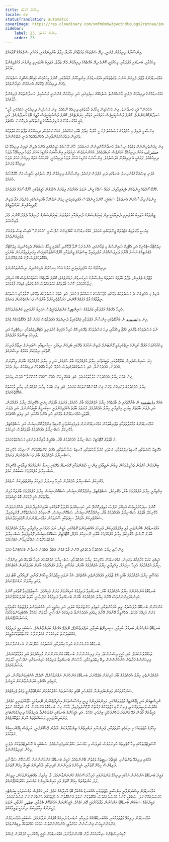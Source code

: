 ```yaml
---
title: ވިހެއުމުގެ މަރުކަޒު
locale: dv
statusTranslation: automatic
coverImage: https://res.cloudinary.com/xmfm6mhw3gwctndtcubgx2rptnae/image/upload/v1740337243/small_cover_educacion_fundamental_a051170f1c.webp
sidebar:
    label: 23. ވިހެއުމުގެ މަރުކަޒު
    order: 23
---
```

އިންސާނާގެ ދިރިއުޅުން ފެށެނީ، ދިރޭ ސެލްތަކުގެ ވަގުތާއެކު، އާދަޔާ ޚިލާފު ބާރުމިނެއްގައި، އެކަހެރި ސެލްއެއްގެ ގޮތުގައެވެ.

ވިހެއުމާއި، ބަނޑުގައި އުފެދުމާއި، ވިހެއުމަކީ، ކޮންމެ ދިރޭ އެއްޗެއްގެ ދިރިއުޅުން ފެށޭ ތަފާތު، އަޖައިބު ކުރުވަނިވި ތިންގުނަ އެކުލެވިގެންވާ ކަމެކެވެ.

އަޅުގަނޑުމެންގެ ވުޖޫދު ފެށިގެން އަންނަ ވަގުތުތަކުގައި އަޅުގަނޑުމެން އިންތިހާއަށް ކުޑަކަމުގައި، ކޮންމެ މީހަކުވެސް މައިކްރޮސްކޮޕިކް ސެލްއަކަށް ވެގެން ދިރިއުޅެން ޖެހޭކަން އެނގުމުން ހައިރާންވެއެވެ.

އަޅުގަނޑުމެންގެ ދިރިއުޅުން ފެށެނީ މާނައެއްނެތް ސެލްއެއްގެ ސިފައިގައި، އަދި ނިމުމަކަށް ގެންނަނީ މުސްކުޅިވެ، ހަނދާންތަކުން ފުރިގެންވާ ހާލުގައެވެ.

"އަހަރެން" އަކީ ހަނދާނެވެ. ގިނަ މުސްކުޅިން މިހާރުގެ ހާލަތުގައި ދިރިއެއް ނޫޅެއެވެ. ގިނަ މުސްކުޅިން ދިރިއުޅެނީ ހަމައެކަނި މާޒީ ހަނދާންކޮށްގެންނެވެ. ކޮންމެ މުސްކުޅިއަކީވެސް ހަމައެކަނި އަޑަކާއި ހިޔަންޏެކެވެ. ކޮންމެ މުސްކުޅިއަކީވެސް މާޒީގެ ބޮޑު ހަނދާނެކެވެ. އަދި އެއީ އަޅުގަނޑުމެންގެ ދަރިފަސްކޮޅުގެ ޖީންތަކުގައި ދެމިއޮންނަ އެއްޗެވެ.

އިންސާނީ ދަރިފަނި އުފެދުމުގެ މަސައްކަތް ފެށެނީ އާދަޔާ ޚިލާފު ބާރުމިނެއްގައެވެ. އެހެންނަމަވެސް، ދިރިއުޅުމުގެ ތަފާތު މަރުހަލާތަކުގެ ތެރެއިން ދަތުރުކުރަމުންދާއިރު، އެކަންތައްތައް ދަނީ މަޑުވަމުންނެވެ.

ގިނަ ކިޔުންތެރިންނަށް ވަގުތުގެ ނިސްބަތް ހަނދާންކޮށްދިނުން ރަނގަޅެވެ. ހޫނު މޫސުމުގެ ހަވީރެއްގައި އެންމެ ދެތިން ގަޑިއިރު ދިރިއުޅޭ ކުޑަ حشرات އަކަށް ދިރިއުޅެވޭ ކަމަށްވެސް ނުބެލެވެއެވެ. އެހެންނަމަވެސް ހަގީގަތުގައި އިންސާނަކު އަށްޑިހަ އަހަރު ދުވަހު ދިރިއުޅޭހާ ދުވަހު ދިރިއުޅެއެވެ. ފަރަގެކީ އެ ދިރިއުޅުން އަވަސްވުމެވެ. އިންސާނަކު އަށްޑިހަ އަހަރު ދުވަހު ދިރިއުޅެނީ، ގުރަހައަކު އެތައް މިލިއަން އަހަރު ދުވަހު ދިރިއުޅޭ ވަރަށެވެ.

އަފަނި ބިސްއަކާ ގުޅުނުހިނދު ބަނޑުގައި ދަރި އުފެދެން ފަށައެވެ. އިންސާނާގެ ދިރިއުޅުން ފެށޭ ސެލްގައި ސާޅީސް އަށް ކްރޮމޮސޯމް ހުރެއެވެ.

ކްރޮމޮސޯމްތައް ޖީންތަކަށް ބެހިފައިވާއިރު، އެތައް ސަތޭކަ ޖީން، ނުވަތަ އެއަށްވުރެ އިތުރަށް އެކުވެގެން ހަގީގަތުގައި ކްރޮމޮސޯމެއް އުފެދެއެވެ.

ޖީންތައް ދިރާސާކުރަން އުނދަގުވާ ސަބަބަކީ، ކޮންމެ ޖީނެއްވެސް އުފެދިފައިވަނީ ހިތަށް ނުފުނޭހާ ބާރުމިނެއްގައި ތުރުތުރު އަޅާ ދެތިން މޮލިކިއުލްއިން ކަމަށްވާތީއެވެ.

ޖީންތަކުގެ އަޖައިބު ކުރުވަނިވި ދުނިޔާއަކީ ތިން ޑައިމަންޝަންގެ ދުނިޔެއާއި ހަތަރުވަނަ ޑައިމަންޝަންގެ ދުނިޔެއާ ދެމެދު އޮންނަ މެދު ދާއިރާއެކެވެ.

އިރުސީ ވާރުތައިގެ އެޓަމްތައް ޖީންތަކުގައި ހުރެއެވެ. އަޅުގަނޑުމެންގެ ކާބަފައިންގެ ނަފްސާނީ "އަހަރެން" އައިސް ބިސް ތެރެއަށް ފެތުރިގެންދެއެވެ.

އިލެކްޓްރޯ-ޓެކްނިކް އަދި އެޓޮމިކް ސައިންސްގެ މި ޒަމާނުގައި، އެންމެ ފަހު ނޭވާ ދޫކޮށްލި ކާބަފައި މީހާގެ ސަބަބުން ދެމިގެންދިޔަ އިލެކްޓްރޯ މެގްނެޓިކްގެ އަސަރު އޭނާގެ ދަރިފަސްކޮޅުން އުފެދިފައިވާ ބިސްތަކުގެ ޖީންތަކާއި ކްރޮމޮސޯމްތަކުގައިވެސް ހިމެނިފައިވާނެކަން ބުނުމަކީ އެއްގޮތަކަށްވެސް ދޮގު ބުނުމެއްނޫނެވެ.

ދިރިއުޅުމުގެ މަގު އުފެދިފައިވަނީ މަރުގެ އަހުގެ ހިނގުމުން ދެމިގެންދިޔަ ނިޝާންތަކުންނެވެ.

ވުޖޫދުގެ ތެރެއިން، ތަފާތު ބާވަތުގެ ހަކަތަތައް އިންސާނާގެ ހަށިގަނޑުން ދައުރުވެއެވެ؛ ކޮންމެ ބާވަތެއްގެ ހަކަތައަކަށްވެސް އޭގެ އަމިއްލަ ނިޒާމެއްވެއެވެ؛ ކޮންމެ ބާވަތެއްގެ ހަކަތައެއްވެސް އޭގެ ވަގުތާއި ގަޑިއަށް ފާޅުވެއެވެ.

ދަރިފަނި އުފެދިގެން ދެ މަސްދުވަހުގެ ތެރޭގައި ހަޖަމުކުރުމުގެ މަސައްކަތް ފެށެއެވެ. އަދި ހަތަރު މަސްދުވަހުގެ ތެރޭގައި ނޭވާލުމާއި މަސްތަކުގެ ނިޒާމާއެކު ގާތް ގުޅުމެއް އޮންނަ، ހަރަކާތްތެރިކުރުވާ ބާރުވެސް މަސައްކަތްކުރަން ފަށައެވެ.

ހުރިހާ އެއްޗެއް އުފެދުމާއި މަރުވުމުގެ ސައިންޓިފިކް މަންޒަރުތަކަކީވެސް އަޖައިބު ކުރުވަނިވި މަންޒަރުތަކެކެވެ.

ގިނަ دانشمند ން ބުނާގޮތުގައި އިންސާނާ އުފެދުމާއި ޖައްވުގައިވާ ދުނިޔެތައް އުފެދުމާވެސް ވަރަށް ގާތް އެއްގޮތްކަމެއް ވެއެވެ.

ނުވަ މަސްދުވަހުގެ ތެރޭގައި ކުއްޖާ ވިހެއުމާއި، ދިހަ މަސްދުވަހުގެ ތެރޭގައި އޭގެ ހުރިހާ އަޖައިބު ކުރުވަނިވި މެޓަބޮލިޒަމްތަކާއި ސިމެޓްރިކް އަދި ފުރިހަމަ ޓިޝޫތައް އުފެދެއެވެ.

ވިހެއުމަށްފަހު އުފެދޭ ކުދިންގެ ނިތްކުރިމަތީ ފޮންޓަނެލް ދެތިން އަހަރުގެ ތެރޭގައި ބެދިގެން ދިއުމަކީ ސިކުނޑިއާއި ސްޕައިނަލް ނިޒާމް ފުރިހަމަ ގޮތުގައި ނިމުމަކަށް އައުމުގެ ނިޝާނެކެވެ.

ގިނަ ސައިންސްވެރިން ބުނާގޮތުގައި، ތަބީއަތުގައި ހިޔާލު އުފެއްދުމުގެ ބާރު ހުރެއެވެ. އަދި މި ހިޔާލު އުފެއްދުމުގެ ބާރުން މިހާތަނަށް އުފެދުނު، އުފެދެމުންދާ، އަދި މުސްތަގުބަލުގައިވެސް އުފެދޭ ހުރިހާ އެއްޗަކަށް ދިރިއުޅުމުގެ ސިފަ ދެއެވެ.

ގިނަ ބަޔަކު ހިޔާލު އުފެއްދުމަށް މަލާމާތްކުރެއެވެ. އަދި ބައެއް މީހުން އެއަށް "ގެއަށް މޮޔަކޮށްލާ" އޭވެސް ކިޔައެވެ.

ހިޔާލު އުފެއްދުމުގެ ވަށައިގެން ވަރަށް ގިނަ އޮޅުންބޮޅުންތަކެއް ހުރެއެވެ. އަދި ގިނަ ބަޔަކު ހިޔާލު އުފެއްދުމާއި ހިޔާލީ ވާހަކަތައް އެއްގޮތްކުރެއެވެ.

ބައެއް دانشمند ން ބުނާގޮތުގައި ދެ ބާވަތެއްގެ ހިޔާލު އުފެއްދުމުގެ ބާރު ހުރެއެވެ. ފުރަތަމަ ބާވަތަށް ކިޔަނީ މެކޭނިކަލް ހިޔާލު އުފެއްދުން، އަދި ދެވަނަ ބާވަތަށް ކިޔަނީ އިޚްތިޔާރީ ހިޔާލު އުފެއްދުމެވެ. ފުރަތަމަ ބާވަތު އެކުލެވިގެންވަނީ ސިކުނޑީގެ ބާކީތަކުންނެވެ. އަދި ދެވަނަ ބާވަތަކީ އަޅުގަނޑުމެންގެ ތެރޭގައި ހުރި އެންމެ އަގުހުރި އަދި ރިވެތި އެއްޗެކެވެ.

އަޅުގަނޑުމެންގެ މުއާމަލާތުތަކާއި ތަޖުރިބާތަކުން އަޅުގަނޑުމެންނަށް ވެރިފައިކުރެވުނީ މޮރބިޑް އިންފްރާކޮންޝިއަސް އަދި ސަބްޖެކްޓިވް، މެކޭނިކަލް ސަބް-ހިޔާލު އުފެއްދުމުގެ ބާވަތެއްވެސް ހުރިކަމެވެ.

އެ ބާވަތުގެ އޮޓޮމެޓިކް ސަބް-ހިޔާލު އުފެއްދުމުގެ ބާރު، ބުއްދީގެ ދާއިރާގެ ދަށުގައި މަސައްކަތްކުރެއެވެ.

އެރޮޓިކް ސޫރަތަކާއި، މޮރބިޑް ފިލްމުތަކާއި، ރަހަވެރި ކުރުވާ ވާހަކަތަކާއި، މޮރބިޑް ސަމާސާތަކާއި، އެފަދަ ކަންތައްތަކުން ނޭނގިހުރެ މެކޭނިކަލް ސަބް-ހިޔާލު އުފެއްދުމުގެ ބާރު މަސައްކަތްކުރަން ފަށައެވެ.

ބިންގަލުން ކުރެވުނު ތަހުލީލުތަކުން ލިބުނު ނަތީޖާއަކީ ޖިންސީ ހުވަފެންތަކާއި ރޭގަނޑުގެ ތެރޭގައި ހިނގާ ކަންތައްތައް ދިމާވަނީ މެކޭނިކަލް ސަބް-ހިޔާލު އުފެއްދުމުގެ ސަބަބުން ކަމެވެ.

މެކޭނިކަލް ސަބް-ހިޔާލު އުފެއްދުން ހުރިހާ ހިނދަކު، ފުރިހަމަ އިއްފަތްތެރިކަން ނުވެއެވެ.

އިޚްތިޔާރީ ހިޔާލު އުފެއްދުމުގެ ބާރު، މެކޭނިކަލް، ސަބްޖެކްޓިވް، އިންފްރާކޮންޝިއަސް، ސަބްކޮންޝިއަސް ހިޔާލު އުފެއްދުމުގެ ބާރުތަކާ މުޅިން ތަފާތުކަން އެއީ ފާޅުކަން ބޮޑު ހަގީގަތެކެވެ.

ކޮންމެ ސިފަކުރުމަކީވެސް އަމިއްލަ ނަފްސު މަތިވެރިކޮށްދޭ އަދި ހައިސިއްޔަތު އުފުލުވާ ގޮތެއްގައި ބަލައިގަނެވިދާނެއެވެ. އެހެންނަމަވެސް މެކޭނިކަލް ބާވަތުގެ ސަބް-ހިޔާލު އުފެއްދުމުގެ ބާރު، އިންފްރާކޮންޝިއަސް، ސަބްކޮންޝިއަސް، ނޭނގިހުރެ މަސައްކަތްކޮށް، ފޮރުވިފައިވާ، ޝައުގުވެރިކަން އުފައްދާ ސިފަތަކާއި ސޫރަތަކުން އަޅުގަނޑުމެންނަށް އޮޅުވައިލަފާނެއެވެ.

އަޅުގަނޑުމެން ބޭނުންވަނީ މުޅި އިއްފަތްތެރިކަން، ފުރިހަމަ އެއްބައިވަންތަ ގޮތެއްގައި، އަޑީން، ނަމަ ހަމައެކަނި އިޚްތިޔާރީ ހިޔާލު އުފެއްދުމުގެ ބާރަށް ނޫނެވެ؛ މެކޭނިކަލް ހިޔާލު އުފެއްދުމުގެ ބާރާއި ނޭނގިހުރެ އުފެދޭ، އޮޓޮމެޓިކް، ސަބްކޮންޝިއަސް، ފޮރުވިފައިވާ ސަބް-ހިޔާލު އުފެއްދުމަށްވެސް ރައްކާތެރިވާން އެބަޖެހެއެވެ.

ޖިންސާއި ހިޔާލު އުފެއްދުމާ ދެމެދުގައި އޮންނަ ގާތް ގުޅުން އަބަދާ އަބަދަށް ހަނދާން ބަހައްޓަންވާނެއެވެ.

އަޑީގައި ކުރެވޭ މުރާޖައާގެ ތެރެއިން، އަޅުގަނޑުމެން މެކޭނިކަލް ހިޔާލު އުފެއްދުމާއި ސަބް-ހިޔާލު އުފެއްދުމުގެ ހުރިހާ ބާވަތެއް އަދި އިންފްރާ-ހިޔާލު އުފެއްދުމުގެ ހުރިހާ ސިފައެއް، އިޚްތިޔާރީ ހިޔާލު އުފެއްދުމުގެ ބާރަށް، މައުޟޫޢީ ހިޔާލު އުފެއްދުމުގެ ބާރަށް ބަދަލުކުރަން އެބަޖެހެއެވެ.

މައުޟޫޢީ ހިޔާލު އުފެއްދުމުގެ ބާރަކީ އޭގެ ޒާތުގައި އުފެއްދުންތެރި އެއްޗެކެވެ. އެއާ ނުލައި އީޖާދުކުރާ މީހާއަށް ފޯނާއި، ރޭޑިއޯއާއި، ބޯޓު ފަދަ ތަކެތި ހިޔާލަށް ނުގެނެވޭނެއެވެ.

ބަނޑުބޮޑު އަންހެނުންގެ ހިޔާލު އުފެއްދުމުގެ ބާރު، ބަނޑުގައިވާ ދަރިފުޅުގެ ކުރިއެރުމަށް ވަރަށް މުހިއްމެވެ. ސާބިތުވެފައިވާ ގޮތުގައި ކޮންމެ މައިންބަފައިންނަށްވެސް އޭނާގެ ހިޔާލު އުފެއްދުމުގެ ބާރުން ބަނޑުގައިވާ ދަރިފުޅުގެ ނަފްސާނީ ހާލަތު ބަދަލުކުރެވޭނެއެވެ.

އަންހެނުން ބަނޑުބޮޑު ދުވަސްވަރު ރީތި ކުރެހުންތަކާއި، މަތިވެރި މަންޒަރުތައް ބަލައި، އަދި މިއުޒިކީ އަދި އެއްބައިވަންތަ ލަފްޒުތައް އަޑުއިވުމަކީ ވަރަށް މުހިއްމު ކަމެކެވެ. އެހެންވީމާ އޭނާއަށް އޭނާގެ ހިތުގައި އުފެދެމުންދާ ދަރިފުޅުގެ ނަފްސާނީ ހާލަތަށް ހަމަހޭލާ އެއްބައިވަންތަކަމާއެކު އަސަރުކުރުވޭނެއެވެ.

ބަނޑުބޮޑު އަންހެނުން ބަނގުރާ ބުއިމާއި، ސިނގިރޭޓް ބުއިމާއި، ނަފްރަތުކުރެވޭ، ނޭދެވޭ އެއްޗެއް ބަލަންވާނެއެވެ. ސަބަބަކީ މިއީ ދަރިފުޅުގެ އެއްބައިވަންތަ ކުރިއެރުމަށް ގެއްލުންވާނެ ކަންތައްތަކަށްވާތީއެވެ.

ބަނޑުބޮޑު އަންހެނުންގެ ހުރިހާ ޚިޔާލަކާއި، ގޯސްތަކަށް މަޢާފުކުރަން އެނގެންވާނެއެވެ.

ތަޙައްމުލުނުކުރެވޭ، އަދި ހަގީގީ ވިސްނުންކުޑަ، ގިނަ ފިރިހެނުންނަށް ބަނޑުބޮޑު އަންހެނުންނަށް ރުޅިއާދެއެވެ އަދި މަލާމާތްކުރެއެވެ. ފިރިހެނުންގެ ފަރާތުން އަންހެނުންނަށް ލިބޭ ހިތްދަތިކަމާއި، ހާސްކަން ބަނޑުގައިވާ ދަރިފުޅުގެ ހަށިގަނޑަށާއި ނަފްސާނީ ހާލަތަށް އަސަރުކުރެއެވެ.

އުފެއްދުންތެރި ހިޔާލު އުފެއްދުމުގެ ބާރު ހުރިކަމަށް ބެލެވޭނަމަ، ބަނޑުބޮޑު އަންހެނުން ނަފްރަތުކުރެވޭ، ނޭދެވޭ، އެއްބައިވަންތަނޫން، އަދި ރުޅިވެރި އެއްޗެހި ބަލަންނުވާނެކަން ޔަގީނެވެ.

ސަރުކާރުތަކުން މައިންބަފައިންނާ ގުޅުންހުރި ބޮޑެތި މައްސަލަތައް ހައްލުކުރުމަށް ކަންބޮޑުވާންވީ ވަގުތު ޖެހިއްޖެއެވެ.

ކްރިސްޓިއަން އަދި ޑިމޮކްރެޓިކް މުޖުތަމައެއްގައި، މައިންބަފައިންގެ ދީނީ އިހްސާސްތަކަށް އިހުތިރާމްކުރަން ނޭނގުމަކީ ހަޖޫކުރުވަނިވި ކަމެކެވެ. އެއްވެސް ވަސީލަތެއްނެތި، ފިރިންނާއި މުޖުތަމައުގެ ފަރާތުން ދޫކޮށްލެވިފައިވާ، ހާހުން ގިނަ ބަނޑުބޮޑު އަންހެނުން ކާން އެތިކޮޅެއް ނުވަތަ ވަޒީފާއެއް ހޯދަން އުޅޭ މަންޒަރު ދެކެންޖެހުމަކީ ބިރުވެރި ކަމެކެވެ. އަދި އެމީހުންގެ ބަނޑުގައި އުފެދެމުންދާ ދަރިފުޅާއެކު ދިރިއުޅުމަށްޓަކައި ވަރުބަލިކުރުވަނިވި މަސައްކަތްތައް ކުރަން މަޖުބޫރުވެއެވެ.

މިހާރުގެ މުޖުތަމައުގެ މި ނިކަމެތި ހާލަތުތަކާއި، ވެރިންނާއި ރައްޔިތުންގެ ޒިންމާދާރުކަން ކުޑަވުން ދޭހަކޮށްދެނީ، އަދިވެސް ޑިމޮކްރަސީއެއް ނެތްކަމެވެ.

ހޮސްޕިޓަލްތަކުގައި ވިހާ ކޮޓަރިތައް ހުރިނަމަވެސް އަދިވެސް މި މައްސަލަ ހައްލުކުރެވިފައިނުވެއެވެ. ސަބަބަކީ އެ ހޮސްޕިޓަލްތަކަށް ދެވެނީ ވިހެން ކައިރިވުމުންނެވެ.

އެކުގައި ދިރިއުޅޭ ތަންތަނާއި، ބަގީޗާގެ ސިޓީތައް ވަގުތުން ބޭނުންވެއެވެ. ފަގީރު ބަނޑުބޮޑު އަންހެނުންނަށް ހާއްސަކޮށް ސަލޫނާއި ރެޒިޑެންސް ހިމެނޭ ގޮތަށާއި، އެމީހުންގެ ދަރިންނަށް ކްލިނިކާއި ކުޑަކުދިންގެ ބަގީޗާ ހިމެނޭ ގޮތަށެވެ.

ފަގީރު ބަނޑުބޮޑު އަންހެނުން އެކުގައި ދިރިއުޅޭ ތަންތަނުގައި ހުރިހާ ފަސޭހައެއް ހުންނަންވާނެއެވެ. މާ، މިއުޒިކު، އެއްބައިވަންތަކަން، ރީތިކަން ފަދަ ކަންތައްތައް ހިމެނޭ ގޮތަށް މުޅި މައިންބަފައިންގެ މައްސަލަ ހައްލުކުރެވޭނެއެވެ.

އަޅުގަނޑުމެން ވިސްނަންވާނީ އިންސާނީ މުޖުތަމައަކީ އެއްބަނޑު އެއްބަފާ ބޮޑު އާއިލާއެއް ކަމެވެ. އަދި އެއްވެސް މައްސަލައަކީ ބީރައްޓެހި މައްސަލައެއްނޫނެވެ. ސަބަބަކީ ކޮންމެ މައްސަލައެއްވެސް އެއްގޮތަކުން ނުވަތަ އަނެއްގޮތުން އެ މުޖުތަމައުގެ މެންބަރުންނަށް އަސަރުކުރެއެވެ. ފަގީރުކަމުގެ ސަބަބުން ބަނޑުބޮޑު އަންހެނުން ތަފާތުކުރުމަކީ މޮޔަ ކަމެކެވެ. އެމީހުންނަށް އަގުކުޑަކޮށް ބެލުމާއި، حقیر ކުރުމާއި، ނުވަތަ ފަގީރުންގެ ހިޔާވަހިކަން ދިނުމަކީ ޖަރީމާއެކެވެ.

އަޅުގަނޑުމެން ދިރިއުޅޭ މުޖުތަމައުގައި، އެއްބަނޑުބޭގެއްގެ ދަރިއާއި ނުބަނޑު ދަރިއެއް އޮވެގެން ނުވާނެއެވެ. ސަބަބަކީ އަޅުގަނޑުމެން އެންމެންނަކީވެސް އިންސާނުން ކަމަށްވާތީ، އެންމެންނަށްވެސް ހަމަހަމަ ހައްގުތަކެއް ލިބިގެންވެއެވެ.

ކޮމިއުނިސްޓުންގެ ޝިކާރައަކަށް ވާން ބޭނުންނުވާނަމަ، އަޅުގަނޑުމެން ހަގީގީ ޑިމޮކްރަސީ އުފައްދަން ޖެހެއެވެ.
